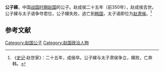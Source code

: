 {{模板:Infobox 先秦人物
|名称= 公子緤
|图像=
|图说=
|姓=嬴
|氏=赵
|名=緤
|字=
|别名=
|别字=
|谥号=
|时代=战国
|国家=[[赵国|赵]]
|身份=赵国公子
|出生=
|逝世=
|在位=
|父=
|母=
|正妻=
|妾=
|子女=
|太子=
}}
'''公子緤'''，中国[[战国时期|战国时期]][[赵国|赵国]]的公子。赵成侯二十五年（前350年），赵成侯去世。公子緤与太子语争夺君位，公子緤失败，逃亡到[[韩国_(战国)|韩国]]，太子语即位为[[赵肃侯|赵肃侯]]。<ref>《[[史记|史记]]·赵世家》：二十五年，成侯卒。公子緤与太子肃侯争立，緤败，亡奔韩。</ref>

==参考文献==
{{Reflist}}

[[Category:赵国公子|Category:赵国公子]]
[[Category:赵国政治人物|Category:赵国政治人物]]